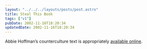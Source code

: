 ```yaml
---
layout: "../../../layouts/posts/post.astro"
title: Steal This Book
tags: ["v1"]
pubDate: 2002-11-16T18:20:34
updatedDate: 2002-11-16T18:20:34
---
```


Abbie Hoffman&#8217;s counterculture text is appropriately [available online][1].

[1]: http://www.tenant.net/Community/steal/ "Vintage Vinyl: Steal This Book by Abbie Hoffman"
